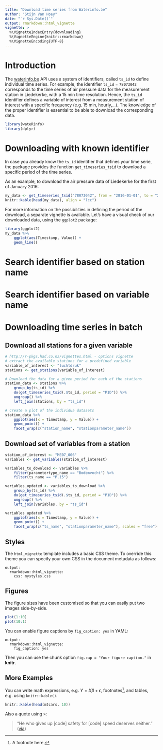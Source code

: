 ```yaml
---
title: "Download time series from Waterinfo.be"
author: "Stijn Van Hoey"
date: "`r Sys.Date()`"
output: rmarkdown::html_vignette
vignette: >
  %\VignetteIndexEntry{downloading}
  %\VignetteEngine{knitr::rmarkdown}
  %\VignetteEncoding{UTF-8}
---
```


# Introduction

The [waterinfo.be](https://www.waterinfo.be) API uses a system of identifiers, called `ts_id` to define individual time series. For example, the identifier `ts_id` = `78073042` corresponds to the time series of air pressure data for the measurement station in Liedekerke, with a 15 min time resolution. Hence, the `ts_id` identifier defines a variable of interest from a measurement station of interest with a specific frequency (e.g. 15 min, hourly,...). The knowledge of the proper identifier is essential to be able to download the corresponding data.

```r
library(wateRinfo)
library(dplyr)
```


# Downloading with known identifier

In case you already know the `ts_id` identifier that defines your time serie, the package provides the function `get_timeseries_tsid` to download a specific period of the time series. 

As an example, to download the air pressure data of Liedekerke for the first of January 2016:

```r
my_data <- get_timeseries_tsid("78073042", from = "2016-01-01", to = "2016-01-02")
knitr::kable(head(my_data), align = "lcc")
```

For more information on the possibilities in defining the period of the download, a separate vignette is available. Let's have a visual check of our downloaded data, using the `ggplot2` package:

```r
library(ggplot2)
my_data %>% 
    ggplot(aes(Timestamp, Value)) + 
    geom_line()
```


# Search identifier based on station name



# Search identifier based on variable name



# Downloading time series in batch 

## Download all stations for a given variable

```r
# http://r-pkgs.had.co.nz/vignettes.html - options vignette
# extract the available stations for a predefined variable
variable_of_interest <- "luchtdruk"
stations <- get_stations(variable_of_interest)

# Download the data for a given period for each of the stations
station_data <- stations %>%
    group_by(ts_id) %>%
    do(get_timeseries_tsid(.$ts_id, period = "P1D")) %>%
    ungroup() %>%
    left_join(stations, by = "ts_id")

# create a plot of the individua datasets
station_data %>% 
    ggplot(aes(x = Timestamp, y = Value)) + 
    geom_point() + 
    facet_wrap(c("station_name", "stationparameter_name"))
```

## Download set of variables from a station

```r
station_of_interest <- "ME07_006"
variables <- get_variables(station_of_interest)

variables_to_download <- variables %>% 
    filter(parametertype_name == "Bodemvocht") %>%
    filter(ts_name == "P.15")

variables_updated <- variables_to_download %>%
    group_by(ts_id) %>%
    do(get_timeseries_tsid(.$ts_id, period = "P1D")) %>%
    ungroup() %>%
    left_join(variables, by = "ts_id")

variables_updated %>% 
    ggplot(aes(x = Timestamp, y = Value)) + 
    geom_point() + 
    facet_wrap(c("ts_name", "stationparameter_name"), scales = "free")
```

## Styles

The `html_vignette` template includes a basic CSS theme. To override this theme you can specify your own CSS in the document metadata as follows:

    output: 
      rmarkdown::html_vignette:
        css: mystyles.css

## Figures

The figure sizes have been customised so that you can easily put two images side-by-side. 

```r
plot(1:10)
plot(10:1)
```

You can enable figure captions by `fig_caption: yes` in YAML:

    output:
      rmarkdown::html_vignette:
        fig_caption: yes

Then you can use the chunk option `fig.cap = "Your figure caption."` in **knitr**.

## More Examples

You can write math expressions, e.g. $Y = X\beta + \epsilon$, footnotes^[A footnote here.], and tables, e.g. using `knitr::kable()`.

```r
knitr::kable(head(mtcars, 10))
```

Also a quote using `>`:

> "He who gives up [code] safety for [code] speed deserves neither."
([via](https://twitter.com/hadleywickham/status/504368538874703872))
